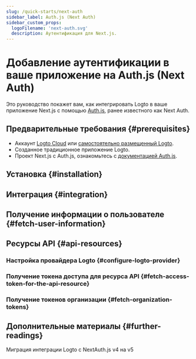 ```yaml
---
slug: /quick-starts/next-auth
sidebar_label: Auth.js (Next Auth)
sidebar_custom_props:
  logoFilename: 'next-auth.svg'
  description: Аутентификация для Next.js.
---
```




# Добавление аутентификации в ваше приложение на Auth.js (Next Auth)

Это руководство покажет вам, как интегрировать Logto в ваше приложение Next.js с помощью [Auth.js](https://authjs.dev/), ранее известного как Next Auth.

<GuideTip />

## Предварительные требования \{#prerequisites}

- Аккаунт [Logto Cloud](https://cloud.logto.io) или [самостоятельно размещенный Logto](/introduction/set-up-logto-oss).
- Созданное традиционное приложение Logto.
- Проект Next.js с Auth.js, ознакомьтесь с [документацией Auth.js](https://authjs.dev/getting-started/installation).

## Установка \{#installation}

<Installation />

## Интеграция \{#integration}

<Integration />

## Получение информации о пользователе \{#fetch-user-information}

<GetUserInformation />

## Ресурсы API \{#api-resources}

<ApiResourcesDescription />

### Настройка провайдера Logto \{#configure-logto-provider}

<ConfigApiResources />

### Получение токена доступа для ресурса API \{#fetch-access-token-for-the-api-resource}

<FetchAccessTokenForApiResources />

### Получение токенов организации \{#fetch-organization-tokens}

<FetchOrganizationTokenForUser />

## Дополнительные материалы \{#further-readings}

<FurtherReadings />

<Url href="https://blog.logto.io/next-auth-v5">
  Миграция интеграции Logto с NextAuth.js v4 на v5
</Url>
